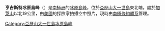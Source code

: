 {{coord|69|0|S|70|14|W|source:GNIS|display=title}}

'''亨吉斯特冰原島峰'''（{{lang-en|Hengist Nunatak}}）是[[南極洲|南極洲]]的[[冰原島峰|冰原島峰]]，位於[[亞歷山大一世島|亞歷山大一世島]]東北端，處於[[加萊山|加萊山]]以北19公里，由[[美國|美國]]的探險家拍攝空中照片，現時由[[南極條約體系|南極條約體系]]管理。

{{DEFAULTSORT:Hengist Nunatak}}
[[Category:亞歷山大一世島冰原島峰|Category:亞歷山大一世島冰原島峰]]


{{AlexanderIsland-geo-stub}}
